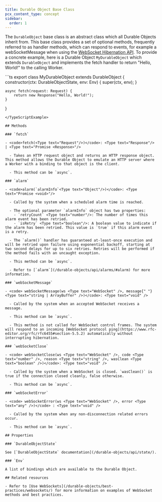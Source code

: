 ```yaml
---
title: Durable Object Base Class
pcx_content_type: concept
sidebar:
  order: 1
---
```



The `DurableObject` base class is an abstract class which all Durable Objects inherit from. This base class provides a set of optional methods, frequently referred to as handler methods, which can respond to events, for example a webSocketMessage when using the [WebSocket Hibernation API](#/durable-objects/best-practices/websockets/#websocket-hibernation-api). To provide a concrete example, here is a Durable Object `MyDurableObject` which extends `DurableObject` and implements the fetch handler to return "Hello, World!" to the calling Worker.

<TypeScriptExample>
```ts
export class MyDurableObject extends DurableObject {
	constructor(ctx: DurableObjectState, env: Env) {
		super(ctx, env);
	}

	async fetch(request: Request) {
		return new Response("Hello, World!");
	}
}
```
</TypeScriptExample>

## Methods

### `fetch`

- <code>fetch(<Type text="Request"/>)</code>: <Type text="Response"/> | <Type text="Promise <Response>"/>

  - Takes an HTTP request object and returns an HTTP response object. This method allows the Durable Object to emulate an HTTP server where a Worker with a binding to that object is the client.

  - This method can be `async`.

### `alarm`

- <code>alarm(`alarmInfo`<Type text="Object"/>)</code>: <Type text="Promise <void>"/>

  - Called by the system when a scheduled alarm time is reached.

  - The optional parameter `alarmInfo` object has two properties:
    - `retryCount` <Type text="number"/>: The number of times this alarm event has been retried.
    - `isRetry` <Type text="boolean"/>: A boolean value to indicate if the alarm has been retried. This value is `true` if this alarm event is a retry.

  - The `alarm()` handler has guaranteed at-least-once execution and will be retried upon failure using exponential backoff, starting at two second delays for up to six retries. Retries will be performed if the method fails with an uncaught exception.

  - This method can be `async`.

  - Refer to [`alarm`](/durable-objects/api/alarms/#alarm) for more information.

### `webSocketMessage`

- <code> webSocketMessage(ws <Type text="WebSocket" />, message{" "} <Type text="string | ArrayBuffer" />)</code>: <Type text="void" />

  - Called by the system when an accepted WebSocket receives a message.

  - This method can be `async`.

  - This method is not called for WebSocket control frames. The system will respond to an incoming [WebSocket protocol ping](https://www.rfc-editor.org/rfc/rfc6455#section-5.5.2) automatically without interrupting hibernation.

### `webSocketClose`

- <code> webSocketClose(ws <Type text="WebSocket" />, code <Type text="number" />, reason <Type text="string" />, wasClean <Type text="boolean" />)</code>: <Type text="void" />

  - Called by the system when a WebSocket is closed. `wasClean()` is true if the connection closed cleanly, false otherwise.

  - This method can be `async`.

### `webSocketError`

- <code> webSocketError(ws <Type text="WebSocket" />, error <Type text="any" />)</code> : <Type text="void" />

  - Called by the system when any non-disconnection related errors occur.

  - This method can be `async`.

## Properties

### `DurableObjectState`

See [`DurableObjectState` documentation](/durable-objects/api/state/).

### `Env`

A list of bindings which are available to the Durable Object.

## Related resources

- Refer to [Use WebSockets](/durable-objects/best-practices/websockets/) for more information on examples of WebSocket methods and best practices.